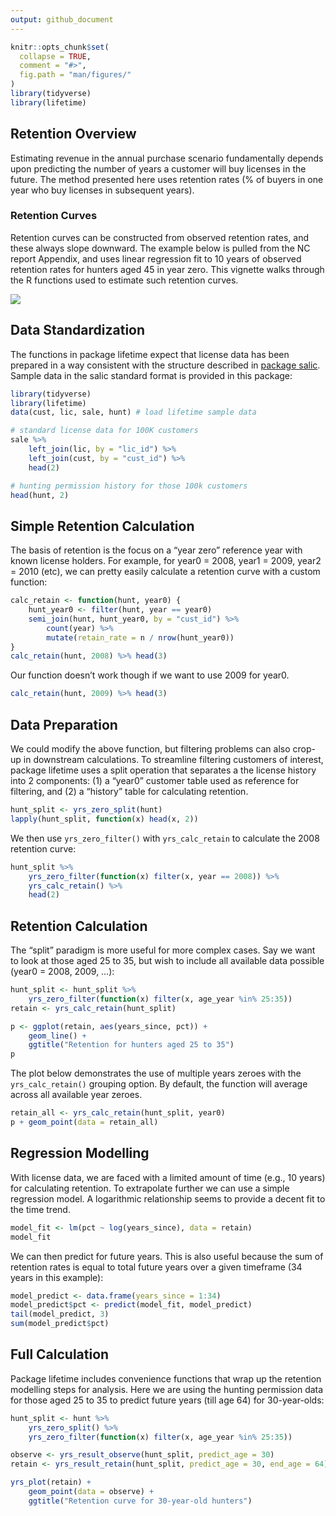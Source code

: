 ```yaml
---
output: github_document
---
```

<!-- retention.md is generated from retention.Rmd. Please edit that file -->

```r
knitr::opts_chunk$set(
  collapse = TRUE,
  comment = "#>",
  fig.path = "man/figures/"
)
library(tidyverse)
library(lifetime)
```

## Retention Overview

Estimating revenue in the annual purchase scenario fundamentally depends upon predicting the number of years a customer will buy licenses in the future. The method presented here uses retention rates (% of buyers in one year who buy licenses in subsequent years). 

### Retention Curves

Retention curves can be constructed from observed retention rates, and these always slope downward. The example below is pulled from the NC report Appendix, and uses linear regression fit to 10 years of observed retention rates for hunters aged 45 in year zero. This vignette walks through the R functions used to estimate such retention curves.

![](figures/appendix-retention.png)

## Data Standardization

The functions in package lifetime expect that license data has been prepared in a way consistent with the structure described in [package salic](https://southwick-associates.github.io/salic/articles/salic.html). Sample data in the salic standard format is provided in this package:

```r
library(tidyverse)
library(lifetime)
data(cust, lic, sale, hunt) # load lifetime sample data
```

```r
# standard license data for 100K customers
sale %>%
    left_join(lic, by = "lic_id") %>% 
    left_join(cust, by = "cust_id") %>%
    head(2)

# hunting permission history for those 100k customers
head(hunt, 2)
```

## Simple Retention Calculation

The basis of retention is the focus on a "year zero" reference year with known license holders. For example, for year0 = 2008, year1 = 2009, year2 = 2010 (etc), we can pretty easily calculate a retention curve with a custom function:

```r
calc_retain <- function(hunt, year0) {
    hunt_year0 <- filter(hunt, year == year0)
    semi_join(hunt, hunt_year0, by = "cust_id") %>% 
        count(year) %>%
        mutate(retain_rate = n / nrow(hunt_year0))
}
calc_retain(hunt, 2008) %>% head(3)
```

Our function doesn't work though if we want to use 2009 for year0. 

```r
calc_retain(hunt, 2009) %>% head(3)
```

## Data Preparation

We could modify the above function, but filtering problems can also crop-up in downstream calculations. To streamline filtering customers of interest, package lifetime uses a split operation that separates a the license history into 2 components: (1) a "year0" customer table used as reference for filtering, and (2) a "history" table for calculating retention.

```r
hunt_split <- yrs_zero_split(hunt)
lapply(hunt_split, function(x) head(x, 2))
```

We then use `yrs_zero_filter()` with `yrs_calc_retain` to calculate the 2008 retention curve:

```r
hunt_split %>%
    yrs_zero_filter(function(x) filter(x, year == 2008)) %>%
    yrs_calc_retain() %>% 
    head(2)
```

## Retention Calculation

The "split" paradigm is more useful for more complex cases. Say we want to look at those aged 25 to 35, but wish to include all available data possible (year0 = 2008, 2009, ...):

```r
hunt_split <- hunt_split %>% 
    yrs_zero_filter(function(x) filter(x, age_year %in% 25:35))
retain <- yrs_calc_retain(hunt_split)

p <- ggplot(retain, aes(years_since, pct)) + 
    geom_line() +
    ggtitle("Retention for hunters aged 25 to 35")
p
```

The plot below demonstrates the use of multiple years zeroes with the `yrs_calc_retain()` grouping option. By default, the function will average across all available year zeroes.

```r
retain_all <- yrs_calc_retain(hunt_split, year0)
p + geom_point(data = retain_all)
```

## Regression Modelling

With license data, we are faced with a limited amount of time (e.g., 10 years) for calculating retention. To extrapolate further we can use a simple regression model. A logarithmic relationship seems to provide a decent fit to the time trend.

```r
model_fit <- lm(pct ~ log(years_since), data = retain)
model_fit
```

We can then predict for future years. This is also useful because the sum of retention rates is equal to total future years over a given timeframe (34 years in this example):

```r
model_predict <- data.frame(years_since = 1:34)
model_predict$pct <- predict(model_fit, model_predict)
tail(model_predict, 3)
sum(model_predict$pct)
```

## Full Calculation

Package lifetime includes convenience functions that wrap up the retention modelling steps for analysis. Here we are using the hunting permission data for those aged 25 to 35 to predict future years (till age 64) for 30-year-olds:

```r
hunt_split <- hunt %>%
    yrs_zero_split() %>%
    yrs_zero_filter(function(x) filter(x, age_year %in% 25:35))

observe <- yrs_result_observe(hunt_split, predict_age = 30)
retain <- yrs_result_retain(hunt_split, predict_age = 30, end_age = 64)

yrs_plot(retain) + 
    geom_point(data = observe) +
    ggtitle("Retention curve for 30-year-old hunters")
```
